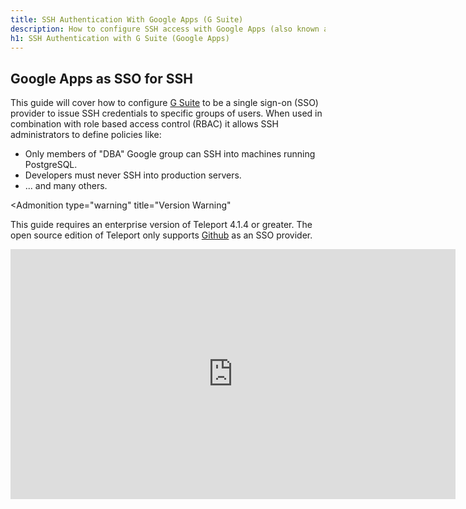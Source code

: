 ```yaml
---
title: SSH Authentication With Google Apps (G Suite)
description: How to configure SSH access with Google Apps (also known as G Suite) using Teleport
h1: SSH Authentication with G Suite (Google Apps)
---
```


## Google Apps as SSO for SSH

This guide will cover how to configure [G Suite](https://gsuite.google.com) to be a
single sign-on (SSO) provider to issue SSH credentials to specific groups of users.
When used in combination with role based access control (RBAC) it allows SSH administrators
to define policies like:

- Only members of "DBA" Google group can SSH into machines running PostgreSQL.
- Developers must never SSH into production servers.
- ... and many others.

<Admonition
  type="warning"
  title="Version Warning"
>
  This guide requires an enterprise version of Teleport 4.1.4 or greater. The open source
  edition of Teleport only supports [Github](../../admin-guide.mdx#github-oauth-20) as
  an SSO provider.
</Admonition>

<iframe
  width="712"
  height="400"
  src="https://www.youtube.com/embed/DG97l8WJ6oU?rel=0&modestbranding=1&widget_referrer=gravitational.com/teleport/docs"
  frameBorder="0"
  allow="accelerometer; autoplay; encrypted-media; gyroscope; picture-in-picture"
  allowFullScreen
/>

## Prerequisites

Before you get started you’ll need:

- An Enterprise version of Teleport v4.1.4 or greater, downloaded from [https://dashboard.gravitational.com/](https://dashboard.gravitational.com/web/login).
- Be a G Suite Super Admin. As Google Best Practices, we would recommend setting up a seperate super admin with 2FA vs using your user.
  - e.g. A dedicated account [ben-ops@practice.io](mailto:ben-ops@practice.io) vs my daily [ben@practice.io](mailto:ben@practice.io)
- Ability to create GCP Project.
  - This might require signing up to GCP, but for this project it won’t require using any paid services. It’s just a side effect of G Suite and GCP being closely related.
- Have a [verified Domain](https://support.google.com/a/answer/60216?hl=en).
- Ability to Setup G Suite Groups

## Configure G Suite

1. Obtain OAuth 2.0 credentials  [https://developers.google.com/identity/protocols/OpenIDConnect](https://developers.google.com/identity/protocols/OpenIDConnect)
2. Create a new Project.
   ![Create New Project](../../../img/gsuite/gsuite-1-new-project.png)
3. Select OAuth client ID.
   ![Create OAuth Creds](../../../img/gsuite/gsuite-2-created-creds.png)
4. Make Application Type Public & Setup Domain Verification
   ![Setup Application Type](../../../img/gsuite/gsuite-3-oauth.png)
5. Copy OAuth Client ID and Client Secret for YAML Below.
   Note: The redirect_url: `https://teleport.example.com:3080/v1/webapi/oidc/callback`

![Copy Client Secret](../../../img/gsuite/gsuite-5-copy-client-id.png)

## Create a Service Account

![Create OAuth Creds](../../../img/gsuite/gsuite-5a-service-account.png)
Leave Service account users roles, and admin roles as blank.
![Create OAuth Creds](../../../img/gsuite/gsuite-5b-service-account.png)
Leave Service account permissions as blank.
![Create OAuth Creds](../../../img/gsuite/gsuite-5c-service-account.png)

### Enable Account Delegation

![Create OAuth Creds](../../../img/gsuite/gsuite-5d-service-account-delegation.png)
![Create OAuth Creds](../../../img/gsuite/gsuite-5e-enable-delegation.png)

### Download Service Account JSON

![Create OAuth Creds](../../../img/gsuite/gsuite-5f-download-json.png)

This JSON file will need to be uploaded to the Authentication server, and will be later referenced by
the OIDC Connector, under `google_service_account_uri`.

<Admonition type="note">
  Teleport requires the service account JSON to be uploaded to all Teleport authentication servers when setting
  up in a HA config.
</Admonition>

## Manage API Scopes

Before setting the Manage API client access capture the client ID of the service account.

Within GSuite to access the Manage API client access go to Security -> Settings.  Navigate to Advanced Settings and open Manage API client access.  Put the client ID in the Client Name field and the below permissions in the API scopes as a single comma separated line.  Press Authorize.

<Admonition type="warning">
  Do not use the email of the service account. The configuration display will look the same but the service account will not have the domain-wide delegation required. The `client_id` field must be the unique ID number captured from the admin UI. An indicator that this is misconfigured is if you see "Client is unauthorized to retrieve access tokens using this method, or client not authorized for any of the scopes requested." in your log.
</Admonition>

<Admonition type="note">
  The email that you set for `google_admin_email` **must** be the email address of a user that has permission to list all groups, users, and group membership in your G Suite account. This user will generally need super admin privileges.
</Admonition>

**Client Name:** For Client Name: Use the Unique ID for the service account.  [See Video for instructions](https://youtu.be/DG97l8WJ6oU?t=281).

**API Scopes:** Copy these three API Scopes.

```
https://www.googleapis.com/auth/admin.directory.group.member.readonly, https://www.googleapis.com/auth/admin.directory.group.readonly, https://www.googleapis.com/auth/admin.directory.user.readonly
```

![Create OAuth Creds](../../../img/gsuite/gsuite-6a-manage-access.png)

## Create a OIDC Connector

Now, create a OIDC connector [resource](../../admin-guide.mdx#resources).
Write down this template as `gsuite-connector.yaml`:

```yaml
(!examples/resources/gsuite-connector.yaml!)
```

Create the connector using `tctl` tool:

```bsh
$ tctl create gsuite-connector.yaml
```

## Create Teleport Roles

We are going to create 2 roles:

- Privileged role admin who is able to login as root and is capable of administrating
  the cluster
- Non-privileged dev

```yaml
kind: role
version: v3
metadata:
  name: admin
spec:
  options:
    max_session_ttl: 24h
  allow:
    logins: [root]
    node_labels:
      "*": "*"
    rules:
      - resources: ["*"]
        verbs: ["*"]
```

Devs are only allowed to login to nodes labelled with `access: relaxed`
Teleport label. Developers can log in as either `ubuntu` or a username that
arrives in their assertions. Developers also do not have any rules needed to
obtain admin access to Teleport.

```yaml
kind: role
version: v3
metadata:
  name: dev
spec:
  options:
    max_session_ttl: 24h
  allow:
    logins: [ "{{external.username}}", ubuntu ]
    node_labels:
      access: relaxed
```

**Notice:** Replace `ubuntu` with linux login available on your servers!

```bsh
$ tctl create admin.yaml
$ tctl create dev.yaml
```

## Testing

The Web UI will now contain a new button: "Login with GSuite". The CLI is
the same as before:

```bsh
$ tsh --proxy=proxy.example.com login
```

This command will print the SSO login URL (and will try to open it
automatically in a browser).

<Admonition
  type="tip"
  title="Tip"
>
  Teleport can use multiple OIDC connectors. In this case a connector name
  can be passed via `tsh login --auth=gsuite`
</Admonition>

## Troubleshooting

If you get "access denied" errors the number one place to check is the audit
log on the Teleport auth server. It is located in `/var/lib/teleport/log` by
default and it will contain the detailed reason why a user's login was denied.

Example of a user being denied due as the role `clusteradmin` wasn't setup.

```json
{"code":"T1001W","error":"role clusteradmin is not found","event":"user.login","method":"oidc","success":false,"time":"2019-06-15T19:38:07Z","uid":"cd9e45d0-b68c-43c3-87cf-73c4e0ec37e9"}
```

Some errors (like filesystem permissions or misconfigured network) can be
diagnosed using Teleport's `stderr` log, which is usually available via:

```bsh
$ sudo journalctl -fu teleport
```

If you wish to increase the verbosity of Teleport's syslog, you can pass the
[`--debug`](../../cli-docs.mdx#teleport-start) flag to `teleport start` command.
